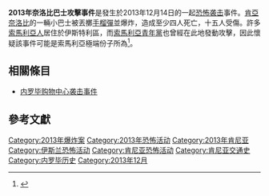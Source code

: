 {{NoteTA
|G1=Toponym
}}
{{Infobox civilian attack
| title       = 2013年奈洛比巴士攻擊事件
| partof      = 
| image       = 
| image_size  = 
| alt         = 
| caption     = 
| map         = 
| map_size    = 
| map_alt     = 
| map_caption = 
| location    = {{KEN}}[[奈洛比|奈洛比]]伊斯特利
| target      = 
| coordinates = 
| date        = 2013年12月14日
| time        = 
| timezone    = 
| type        = 
| fatalities  = 4
| injuries    = 15
| susperps    = [[索馬利亞青年黨|索馬利亞青年黨]]
| weapons     = [[手榴彈|手榴彈]]
| motive      = 
}}
'''2013年奈洛比巴士攻擊事件'''是發生於2013年12月14日的一起[[恐怖袭击|恐怖袭击]]事件。[[肯亞|肯亞]][[奈洛比|奈洛比]]{{link-en|伊斯特利區|Eastleigh, Nairobi}}的一輛小巴士被丟擲[[手榴彈|手榴彈]]並爆炸，造成至少四人死亡，十五人受傷。許多[[索馬利亞人|索馬利亞人]]居住於伊斯特利區，而[[索馬利亞青年黨|索馬利亞青年黨]]也曾經在此地發動攻擊，因此懷疑該事件可能是索馬利亞極端份子所為<ref name="BBC">{{cite news |title=Nairobi bus hit by deadly grenade attack |url=http://www.bbc.co.uk/news/world-africa-25383506 |newspaper=[[BBC_News|BBC News]] |location= |publisher= |date=2013-12-14 |accessdate=2013-12-14 |archive-date=2013-12-15 |archive-url=https://web.archive.org/web/20131215025252/http://www.bbc.co.uk/news/world-africa-25383506 |dead-url=no }}</ref>。

== 相關條目 ==
* [[内罗毕购物中心袭击事件|内罗毕购物中心袭击事件]]

== 參考文獻 ==
{{Reflist|30em}}

{{DEFAULTSORT:Nairobi bus attack, 2013}}
[[Category:2013年爆炸案|Category:2013年爆炸案]]
[[Category:2013年恐怖活动|Category:2013年恐怖活动]]
[[Category:2013年肯尼亚|Category:2013年肯尼亚]]
[[Category:伊斯兰恐怖活动|Category:伊斯兰恐怖活动]]
[[Category:肯尼亚恐怖活动|Category:肯尼亚恐怖活动]]
[[Category:肯尼亚交通史|Category:肯尼亚交通史]]
[[Category:内罗毕历史|Category:内罗毕历史]]
[[Category:2013年12月|Category:2013年12月]]
